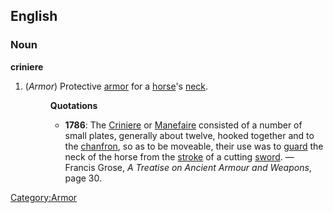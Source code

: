 ==English==
===Noun===
'''criniere'''
#(''Armor'') [[Category:Armor]] Protective [[armor]] for a [[horse]]'s [[neck]].
#:'''Quotations'''
#:*'''1786''': The [[Criniere]] or [[Manefaire]] consisted of a number of small plates, generally about twelve, hooked together and to the [[chanfron]], so as to be moveable, their use was to [[guard]] the neck of the horse from the [[stroke]] of a cutting [[sword]]. &mdash; Francis Grose, ''A Treatise on Ancient Armour and Weapons'', page 30.